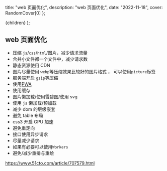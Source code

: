   title: "web 页面优化",
  description: "web 页面优化",
  date: "2022-11-18",
  cover: RandomCover[0]
};

  <MDXContentCom meta={meta}>{children}</MDXContentCom>
);

## web 页面优化

- 压缩 `js`/`css`/`html`/图片，减少请求流量
- 合并小文件都一个文件中，减少请求数
- 静态资源使用 CDN
- 图片尽量使用 `webp`等压缩效果比较好的图片格式 ， 可以使用`picture`标签
- 服务端开启 `gzip`等压缩
- 使用[PWA](https://web.dev/i18n/zh/progressive-web-apps/)
- 使用缓存
- 图片懒加载/使用雪碧图/使用 svg
- 使用 `js` 懒加载/预加载
- 减少 dom 的层级嵌套
- 避免 table 布局
- css3 开启 GPU 加速
- 避免重定向
- 接口使用异步请求
- 尽量减少请求
- 如果有必要可以使用`Workers`
- 避免/减少重排与重绘

https://www.51cto.com/article/707579.html
